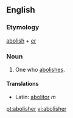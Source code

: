 ==English==
===Etymology===
[[abolish]] + [[er]]

===Noun===
#One who [[abolish]]es.
====Translations====
*Latin: [[abolitor]] ''m''

[[pt:abolisher]]
[[vi:abolisher]]
